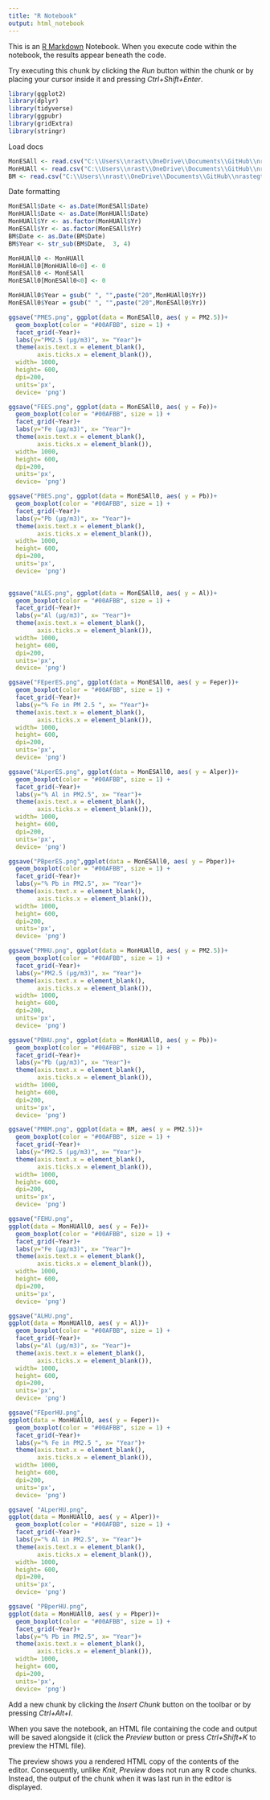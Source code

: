 ```yaml
---
title: "R Notebook"
output: html_notebook
---
```


This is an [R Markdown](http://rmarkdown.rstudio.com) Notebook. When you execute code within the notebook, the results appear beneath the code. 

Try executing this chunk by clicking the *Run* button within the chunk or by placing your cursor inside it and pressing *Ctrl+Shift+Enter*. 
```r
library(ggplot2)
library(dplyr)
library(tidyverse)
library(ggpubr)
library(gridExtra)
library(stringr)
```

Load docs
```r
MonESAll <- read.csv("C:\\Users\\nrast\\OneDrive\\Documents\\GitHub\\nrastegthesis\\MonESAll.csv")
MonHUAll <- read.csv("C:\\Users\\nrast\\OneDrive\\Documents\\GitHub\\nrastegthesis\\MonHUAll.csv")
BM <- read.csv("C:\\Users\\nrast\\OneDrive\\Documents\\GitHub\\nrastegthesis\\BMPM.csv")

```
Date formatting
```r
MonESAll$Date <- as.Date(MonESAll$Date)
MonHUAll$Date <- as.Date(MonHUAll$Date)
MonHUAll$Yr <- as.factor(MonHUAll$Yr)
MonESAll$Yr <- as.factor(MonESAll$Yr)
BM$Date <- as.Date(BM$Date)
BM$Year <- str_sub(BM$Date,  3, 4)

MonHUAll0 <- MonHUAll
MonHUAll0[MonHUAll0<0] <- 0
MonESAll0 <- MonESAll
MonESAll0[MonESAll0<0] <- 0

MonHUAll0$Year = gsub(" ", "",paste("20",MonHUAll0$Yr))
MonESAll0$Year = gsub(" ", "",paste("20",MonESAll0$Yr))

```
```r

ggsave("PMES.png", ggplot(data = MonESAll0, aes( y = PM2.5))+
  geom_boxplot(color = "#00AFBB", size = 1) +
  facet_grid(~Year)+
  labs(y="PM2.5 (µg/m3)", x= "Year")+
  theme(axis.text.x = element_blank(),
        axis.ticks.x = element_blank()),
  width= 1000,
  height= 600, 
  dpi=200,
  units='px',
  device= 'png')
```

```r
ggsave("FEES.png", ggplot(data = MonESAll0, aes( y = Fe))+
  geom_boxplot(color = "#00AFBB", size = 1) +
  facet_grid(~Year)+
  labs(y="Fe (µg/m3)", x= "Year")+
  theme(axis.text.x = element_blank(),
        axis.ticks.x = element_blank()),
  width= 1000,
  height= 600, 
  dpi=200,
  units='px',
  device= 'png')
```

```r
ggsave("PBES.png", ggplot(data = MonESAll0, aes( y = Pb))+
  geom_boxplot(color = "#00AFBB", size = 1) +
  facet_grid(~Year)+
  labs(y="Pb (µg/m3)", x= "Year")+
  theme(axis.text.x = element_blank(),
        axis.ticks.x = element_blank()),
  width= 1000,
  height= 600, 
  dpi=200,
  units='px',
  device= 'png')
  
```
```r
ggsave("ALES.png", ggplot(data = MonESAll0, aes( y = Al))+
  geom_boxplot(color = "#00AFBB", size = 1) +
  facet_grid(~Year)+
  labs(y="Al (µg/m3)", x= "Year")+
  theme(axis.text.x = element_blank(),
        axis.ticks.x = element_blank()),
  width= 1000,
  height= 600, 
  dpi=200,
  units='px',
  device= 'png')
```
```r
ggsave("FEperES.png", ggplot(data = MonESAll0, aes( y = Feper))+
  geom_boxplot(color = "#00AFBB", size = 1) +
  facet_grid(~Year)+
  labs(y="% Fe in PM 2.5 ", x= "Year")+
  theme(axis.text.x = element_blank(),
        axis.ticks.x = element_blank()),
  width= 1000,
  height= 600, 
  dpi=200,
  units='px',
  device= 'png')
```
```r
ggsave("ALperES.png", ggplot(data = MonESAll0, aes( y = Alper))+
  geom_boxplot(color = "#00AFBB", size = 1) +
  facet_grid(~Year)+
  labs(y="% Al in PM2.5", x= "Year")+
  theme(axis.text.x = element_blank(),
        axis.ticks.x = element_blank()),
  width= 1000,
  height= 600, 
  dpi=200,
  units='px',
  device= 'png')
```
```r
ggsave("PBperES.png",ggplot(data = MonESAll0, aes( y = Pbper))+
  geom_boxplot(color = "#00AFBB", size = 1) +
  facet_grid(~Year)+
  labs(y="% Pb in PM2.5", x= "Year")+
  theme(axis.text.x = element_blank(),
        axis.ticks.x = element_blank()),
  width= 1000,
  height= 600, 
  dpi=200,
  units='px',
  device= 'png')
```


```r
ggsave("PMHU.png", ggplot(data = MonHUAll0, aes( y = PM2.5))+
  geom_boxplot(color = "#00AFBB", size = 1) +
  facet_grid(~Year)+
  labs(y="PM2.5 (µg/m3)", x= "Year")+
  theme(axis.text.x = element_blank(),
        axis.ticks.x = element_blank()),
  width= 1000,
  height= 600, 
  dpi=200,
  units='px',
  device= 'png')
```


```r
ggsave("PBHU.png", ggplot(data = MonHUAll0, aes( y = Pb))+
  geom_boxplot(color = "#00AFBB", size = 1) +
  facet_grid(~Year)+
  labs(y="Pb (µg/m3)", x= "Year")+
  theme(axis.text.x = element_blank(),
        axis.ticks.x = element_blank()),
  width= 1000,
  height= 600, 
  dpi=200,
  units='px',
  device= 'png')
```
```r
ggsave("PMBM.png", ggplot(data = BM, aes( y = PM2.5))+
  geom_boxplot(color = "#00AFBB", size = 1) +
  facet_grid(~Year)+
  labs(y="PM2.5 (µg/m3)", x= "Year")+
  theme(axis.text.x = element_blank(),
        axis.ticks.x = element_blank()),
  width= 1000,
  height= 600, 
  dpi=200,
  units='px',
  device= 'png')
```

```r
ggsave("FEHU.png",
ggplot(data = MonHUAll0, aes( y = Fe))+
  geom_boxplot(color = "#00AFBB", size = 1) +
  facet_grid(~Year)+
  labs(y="Fe (µg/m3)", x= "Year")+
  theme(axis.text.x = element_blank(),
        axis.ticks.x = element_blank()),
  width= 1000,
  height= 600, 
  dpi=200,
  units='px',
  device= 'png')
```
```r
ggsave("ALHU.png",
ggplot(data = MonHUAll0, aes( y = Al))+
  geom_boxplot(color = "#00AFBB", size = 1) +
  facet_grid(~Year)+
  labs(y="Al (µg/m3)", x= "Year")+
  theme(axis.text.x = element_blank(),
        axis.ticks.x = element_blank()),
  width= 1000,
  height= 600, 
  dpi=200,
  units='px',
  device= 'png')
```
```r
ggsave("FEperHU.png",
ggplot(data = MonHUAll0, aes( y = Feper))+
  geom_boxplot(color = "#00AFBB", size = 1) +
  facet_grid(~Year)+
  labs(y="% Fe in PM2.5 ", x= "Year")+
  theme(axis.text.x = element_blank(),
        axis.ticks.x = element_blank()),
  width= 1000,
  height= 600, 
  dpi=200,
  units='px',
  device= 'png')
```
```r
ggsave( "ALperHU.png",
ggplot(data = MonHUAll0, aes( y = Alper))+
  geom_boxplot(color = "#00AFBB", size = 1) +
  facet_grid(~Year)+
  labs(y="% Al in PM2.5", x= "Year")+
  theme(axis.text.x = element_blank(),
        axis.ticks.x = element_blank()),
  width= 1000,
  height= 600, 
  dpi=200,
  units='px',
  device= 'png')

```
```r
ggsave( "PBperHU.png",
ggplot(data = MonHUAll0, aes( y = Pbper))+
  geom_boxplot(color = "#00AFBB", size = 1) +
  facet_grid(~Year)+
  labs(y="% Pb in PM2.5", x= "Year")+
  theme(axis.text.x = element_blank(),
        axis.ticks.x = element_blank()),
  width= 1000,
  height= 600, 
  dpi=200,
  units='px',
  device= 'png')
```


Add a new chunk by clicking the *Insert Chunk* button on the toolbar or by pressing *Ctrl+Alt+I*.

When you save the notebook, an HTML file containing the code and output will be saved alongside it (click the *Preview* button or press *Ctrl+Shift+K* to preview the HTML file).

The preview shows you a rendered HTML copy of the contents of the editor. Consequently, unlike *Knit*, *Preview* does not run any R code chunks. Instead, the output of the chunk when it was last run in the editor is displayed.
